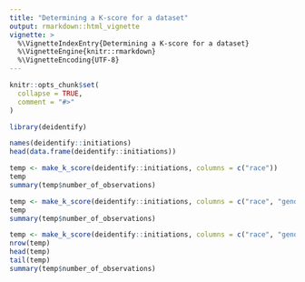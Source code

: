 ```yaml
---
title: "Determining a K-score for a dataset"
output: rmarkdown::html_vignette
vignette: >
  %\VignetteIndexEntry{Determining a K-score for a dataset}
  %\VignetteEngine{knitr::rmarkdown}
  %\VignetteEncoding{UTF-8}
---
```


```r
knitr::opts_chunk$set(
  collapse = TRUE,
  comment = "#>"
)
```

```r
library(deidentify)
```


```r
names(deidentify::initiations)
head(data.frame(deidentify::initiations))
```


```r
temp <- make_k_score(deidentify::initiations, columns = c("race"))
temp
summary(temp$number_of_observations)

```

```r
temp <- make_k_score(deidentify::initiations, columns = c("race", "gender"))
temp
summary(temp$number_of_observations)

```
```r
temp <- make_k_score(deidentify::initiations, columns = c("race", "gender", "offense_category"))
nrow(temp)
head(temp)
tail(temp)
summary(temp$number_of_observations)

```
